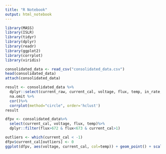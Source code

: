 ```yaml
---
title: "R Notebook"
output: html_notebook
---
```

```r
library(MASS)
library(ISLR)
library(tidyr)
library(dplyr)
library(readr)
library(ggplot2)
library(corrplot)
library(viridis)
```

```r

consolidated_data <- read_csv("consolidated_data.csv")
head(consolidated_data)
attach(consolidated_data)
```

```r
result <- consolidated_data %>%
  dplyr::select(current_raw, current_cal, voltage, flux, temp, in_rate, out_rate, power, in_rate, out_rate, pump_voltage, vdrop, pump_power, power_loss, 'W/m^2 Solar Radiation') %>%
  na.omit %>%
  cor()%>%
  corrplot(method="circle", order='hclust')
result
```

```r
dfpv <- consolidated_data%>%
  select(current_cal, voltage, flux, temp)%>%
  dplyr::filter(flux>672 & flux<673 & current_cal>1)

outliers <- which(current_cal < -1)
dfpv$current_cal[outliers] <- 0
ggplot(dfpv, aes(voltage, current_cal, col=temp)) + geom_point() + scale_color_viridis()
```

